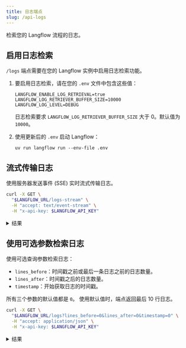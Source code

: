 ```yaml
---
title: 日志端点
slug: /api-logs
---
```



检索您的 Langflow 流程的日志。

## 启用日志检索

`/logs` 端点需要在您的 Langflow 实例中启用日志检索功能。

1. 要启用日志检索，请在您的 `.env` 文件中包含这些值：

    ```text
    LANGFLOW_ENABLE_LOG_RETRIEVAL=true
    LANGFLOW_LOG_RETRIEVER_BUFFER_SIZE=10000
    LANGFLOW_LOG_LEVEL=DEBUG
    ```

    日志检索要求 `LANGFLOW_LOG_RETRIEVER_BUFFER_SIZE` 大于 0。默认值为 `10000`。

2. 使用更新后的 `.env` 启动 Langflow：

   ```text
   uv run langflow run --env-file .env
   ```

## 流式传输日志

使用服务器发送事件 (SSE) 实时流式传输日志。

```bash
curl -X GET \
  "$LANGFLOW_URL/logs-stream" \
  -H "accept: text/event-stream" \
  -H "x-api-key: $LANGFLOW_API_KEY"
```

<details>
<summary>结果</summary>

```text
keepalive

{"1736355791151": "2025-01-08T12:03:11.151218-0500 DEBUG Building Chat Input\n"}

{"1736355791485": "2025-01-08T12:03:11.485380-0500 DEBUG consumed event add_message-153bcd5d-ef4d-4ece-8cc0-47c6b6a9ef92 (time in queue, 0.0000, client 0.0001)\n"}

{"1736355791499": "2025-01-08T12:03:11.499704-0500 DEBUG consumed event end_vertex-3d7125cd-7b8a-44eb-9113-ed5b785e3cf3 (time in queue, 0.0056, client 0.0047)\n"}

{"1736355791502": "2025-01-08T12:03:11.502510-0500 DEBUG consumed event end-40d0b363-5618-4a23-bbae-487cd0b9594d (time in queue, 0.0001, client 0.0004)\n"}

{"1736355791513": "2025-01-08T12:03:11.513097-0500 DEBUG Logged vertex build: 729ff2f8-6b01-48c8-9ad0-3743c2af9e8a\n"}

{"1736355791834": "2025-01-08T12:03:11.834982-0500 DEBUG Telemetry data sent successfully.\n"}

{"1736355791941": "2025-01-08T12:03:11.941840-0500 DEBUG Telemetry data sent successfully.\n"}

keepalive
```

</details>

## 使用可选参数检索日志

使用可选查询参数检索日志：

- `lines_before`：时间戳之前或最后一条日志之前的日志数量。
- `lines_after`：时间戳之后的日志数量。
- `timestamp`：开始获取日志的时间戳。

所有三个参数的默认值都是 `0`。
使用默认值时，端点返回最后 10 行日志。

```bash
curl -X GET \
  "$LANGFLOW_URL/logs?lines_before=0&lines_after=0&timestamp=0" \
  -H "accept: application/json" \
  -H "x-api-key: $LANGFLOW_API_KEY"
```

<details>
<summary>结果</summary>

```text
{
  "1736354770500": "2025-01-08T11:46:10.500363-0500 DEBUG Creating starter project Document Q&A\n",
  "1736354770511": "2025-01-08T11:46:10.511146-0500 DEBUG Creating starter project Image Sentiment Analysis\n",
  "1736354770521": "2025-01-08T11:46:10.521018-0500 DEBUG Creating starter project SEO Keyword Generator\n",
  "1736354770532": "2025-01-08T11:46:10.532677-0500 DEBUG Creating starter project Sequential Tasks Agents\n",
  "1736354770544": "2025-01-08T11:46:10.544010-0500 DEBUG Creating starter project Custom Component Generator\n",
  "1736354770555": "2025-01-08T11:46:10.555513-0500 DEBUG Creating starter project Prompt Chaining\n",
  "1736354770588": "2025-01-08T11:46:10.588105-0500 DEBUG Create service ServiceType.CHAT_SERVICE\n",
  "1736354771021": "2025-01-08T11:46:11.021817-0500 DEBUG Telemetry data sent successfully.\n",
  "1736354775619": "2025-01-08T11:46:15.619545-0500 DEBUG Create service ServiceType.STORE_SERVICE\n",
  "1736354775699": "2025-01-08T11:46:15.699661-0500 DEBUG File 046-rocket.svg retrieved successfully from flow /Users/USER/Library/Caches/langflow/profile_pictures/Space.\n"
}
```

</details>